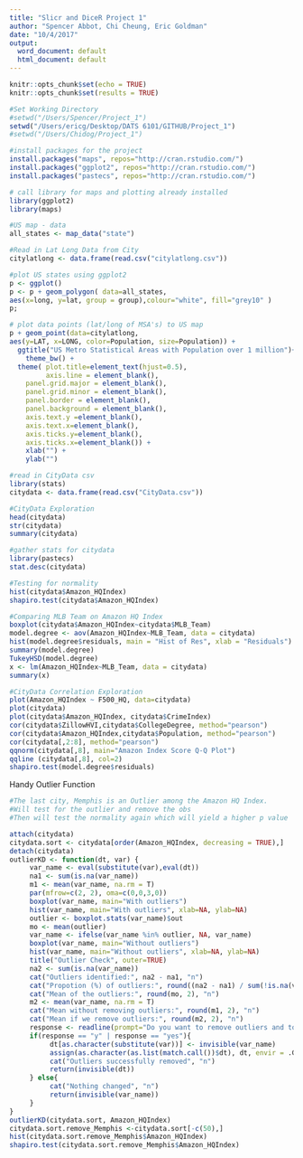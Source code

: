 ```yaml
---
title: "Slicr and DiceR Project 1"
author: "Spencer Abbot, Chi Cheung, Eric Goldman"
date: "10/4/2017"
output:
  word_document: default
  html_document: default
---
```


```r
knitr::opts_chunk$set(echo = TRUE)
knitr::opts_chunk$set(results = TRUE)

#Set Working Directory
#setwd("/Users/Spencer/Project_1")
setwd("/Users/ericg/Desktop/DATS 6101/GITHUB/Project_1")
#setwd("/Users/Chidog/Project_1")
```

```r
#install packages for the project
install.packages("maps", repos="http://cran.rstudio.com/")
install.packages("ggplot2", repos="http://cran.rstudio.com/")
install.packages("pastecs", repos="http://cran.rstudio.com/")

```

```r
# call library for maps and plotting already installed 
library(ggplot2)
library(maps)

#US map - data
all_states <- map_data("state")

#Read in Lat Long Data from City
citylatlong <- data.frame(read.csv("citylatlong.csv"))

#plot US states using ggplot2
p <- ggplot()
p <- p + geom_polygon( data=all_states, 
aes(x=long, y=lat, group = group),colour="white", fill="grey10" )
p;

# plot data points (lat/long of MSA's) to US map
p + geom_point(data=citylatlong, 
aes(y=LAT, x=LONG, color=Population, size=Population)) +
  ggtitle("US Metro Statistical Areas with Population over 1 million")+
    theme_bw() +
  theme( plot.title=element_text(hjust=0.5),
         axis.line = element_blank(),
    panel.grid.major = element_blank(),
    panel.grid.minor = element_blank(),
    panel.border = element_blank(),
    panel.background = element_blank(),
    axis.text.y =element_blank(),
    axis.text.x=element_blank(),
    axis.ticks.y=element_blank(),
    axis.ticks.x=element_blank()) +
    xlab("") + 
    ylab("")
```

```r
#read in CityData csv
library(stats)
citydata <- data.frame(read.csv("CityData.csv"))

#CityData Exploration
head(citydata)
str(citydata)
summary(citydata)

#gather stats for citydata
library(pastecs)
stat.desc(citydata)

#Testing for normality
hist(citydata$Amazon_HQIndex)
shapiro.test(citydata$Amazon_HQIndex)
```

```r
#Comparing MLB Team on Amazon HQ Index
boxplot(citydata$Amazon_HQIndex~citydata$MLB_Team)
model.degree <- aov(Amazon_HQIndex~MLB_Team, data = citydata)
hist(model.degree$residuals, main = "Hist of Res", xlab = "Residuals")
summary(model.degree)
TukeyHSD(model.degree)
x <- lm(Amazon_HQIndex~MLB_Team, data = citydata)
summary(x)

#CityData Correlation Exploration
plot(Amazon_HQIndex ~ F500_HQ, data=citydata)
plot(citydata)
plot(citydata$Amazon_HQIndex, citydata$CrimeIndex)
cor(citydata$ZillowHVI,citydata$CollegeDegree, method="pearson")
cor(citydata$Amazon_HQIndex,citydata$Population, method="pearson")
cor(citydata[,2:8], method="pearson")
qqnorm(citydata[,8], main="Amazon Index Score Q-Q Plot")
qqline (citydata[,8], col=2)
shapiro.test(model.degree$residuals)
```

Handy Outlier Function

```r
#The last city, Memphis is an Outlier among the Amazon HQ Index.
#Will test for the outlier and remove the obs
#Then will test the normality again which will yield a higher p value

attach(citydata)
citydata.sort <- citydata[order(Amazon_HQIndex, decreasing = TRUE),]
detach(citydata)
outlierKD <- function(dt, var) {
     var_name <- eval(substitute(var),eval(dt))
     na1 <- sum(is.na(var_name))
     m1 <- mean(var_name, na.rm = T)
     par(mfrow=c(2, 2), oma=c(0,0,3,0))
     boxplot(var_name, main="With outliers")
     hist(var_name, main="With outliers", xlab=NA, ylab=NA)
     outlier <- boxplot.stats(var_name)$out
     mo <- mean(outlier)
     var_name <- ifelse(var_name %in% outlier, NA, var_name)
     boxplot(var_name, main="Without outliers")
     hist(var_name, main="Without outliers", xlab=NA, ylab=NA)
     title("Outlier Check", outer=TRUE)
     na2 <- sum(is.na(var_name))
     cat("Outliers identified:", na2 - na1, "n")
     cat("Propotion (%) of outliers:", round((na2 - na1) / sum(!is.na(var_name))*100, 1), "n")
     cat("Mean of the outliers:", round(mo, 2), "n")
     m2 <- mean(var_name, na.rm = T)
     cat("Mean without removing outliers:", round(m1, 2), "n")
     cat("Mean if we remove outliers:", round(m2, 2), "n")
     response <- readline(prompt="Do you want to remove outliers and to replace with NA? [yes/no]: ")
     if(response == "y" | response == "yes"){
          dt[as.character(substitute(var))] <- invisible(var_name)
          assign(as.character(as.list(match.call())$dt), dt, envir = .GlobalEnv)
          cat("Outliers successfully removed", "n")
          return(invisible(dt))
     } else{
          cat("Nothing changed", "n")
          return(invisible(var_name))
     }
}
outlierKD(citydata.sort, Amazon_HQIndex)
citydata.sort.remove_Memphis <-citydata.sort[-c(50),]
hist(citydata.sort.remove_Memphis$Amazon_HQIndex)
shapiro.test(citydata.sort.remove_Memphis$Amazon_HQIndex)

```

